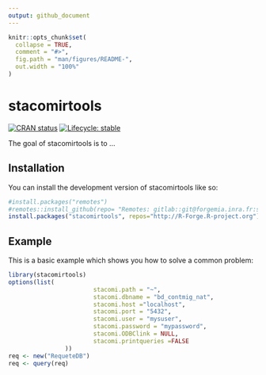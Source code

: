 ---
output: github_document
---

<!-- README.md is generated from README.Rmd. Please edit that file -->

```{r, include = FALSE}
knitr::opts_chunk$set(
  collapse = TRUE,
  comment = "#>",
  fig.path = "man/figures/README-",
  out.width = "100%"
)
```

# stacomirtools

<!-- badges: start -->
[![CRAN status](https://www.r-pkg.org/badges/version/stacomirtools)](https://CRAN.R-project.org/package=stacomirtools)
[![Lifecycle: stable](https://img.shields.io/badge/lifecycle-stable-brightgreen.svg)](https://lifecycle.r-lib.org/articles/stages.html#stable)
<!-- badges: end -->

The goal of stacomirtools is to ...

## Installation

You can install the development version of stacomirtools like so:

``` r
#install.packages("remotes")
#remotes::install_github(repo= "Remotes: gitlab::git@forgemia.inra.fr:stacomi/stacomirtools.git")
install.packages("stacomirtools", repos="http://R-Forge.R-project.org")
```

## Example

This is a basic example which shows you how to solve a common problem:

```{r example, eval=FALSE}
library(stacomirtools)
options(list(
						stacomi.path = "~",
						stacomi.dbname = "bd_contmig_nat",
						stacomi.host ="localhost",
						stacomi.port = "5432",
						stacomi.user = "mysuser",
						stacomi.password = "mypassword",
						stacomi.ODBClink = NULL,
						stacomi.printqueries =FALSE
				))
req <- new("RequeteDB")
req <- query(req)

```
